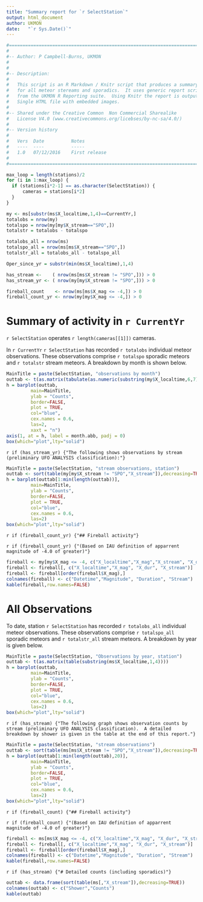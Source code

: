 ```yaml
---
title: "Summary report for `r SelectStation`"
output: html_document
author: UKMON
date:   "`r Sys.Date()`"
---
```


```r
#=============================================================================
#
#-- Author: P Campbell-Burns, UKMON
#
#
#-- Description:
#
#   This script is an R Markdown / Knitr script that produces a summary report
#   for all meteor stereams and sporadics.  It uses generic report scripts
#   from the UKMON R Reporting suite.  Using Knitr the report is output as a 
#   Single HTML file with embedded images.
#
#-- Shared under the Creative Common  Non Commercial Sharealike 
#   License V4.0 (www.creativecommons.org/licebses/by-nc-sa/4.0/)
#
#-- Version history
#
#   Vers  Date          Notes
#   ----  ----          -----
#   1.0   07/12/2016    First release
#
#=============================================================================
```

```r

max_loop = length(stations)/2
for (i in 1:max_loop) {
  if (stations[i*2-1] == as.character(SelectStation)) {
      cameras = stations[i*2]
  } 
}

```

```r

my <- ms[substr(ms$X_localtime,1,4)==CurrentYr,]
totalobs = nrow(my)
totalspo = nrow(my[my$X_stream=="SPO",])
totalstr = totalobs - totalspo

totalobs_all = nrow(ms)
totalspo_all = nrow(ms[ms$X_stream=="SPO",])
totalstr_all = totalobs_all - totalspo_all

Oper_since_yr = substr(min(ms$X_localtime),1,4)

has_stream <-    ( nrow(ms[ms$X_stream != "SPO",])) > 0
has_stream_yr <- ( nrow(my[my$X_stream != "SPO",])) > 0

fireball_count    <- nrow(ms[ms$X_mag <= -4,]) > 0
fireball_count_yr <- nrow(my[my$X_mag <= -4,]) > 0

```

# Summary of activity in `r CurrentYr`

`r SelectStation` operates `r length(cameras[[1]])` cameras.

In `r CurrentYr` `r SelectStation` has recorded `r totalobs` individual meteor observations.  These observations comprise `r totalspo` sporadic meteors and `r totalstr` stream meteors.  A breakdown by month is shown below.

```r
MainTitle = paste(SelectStation, "observations by month")
outtab <- t(as.matrix(tabulate(as.numeric(substring(my$X_localtime,6,7)),nbins = 12)))
h = barplot(outtab,
         main=MainTitle,
         ylab = "Counts",
         border=FALSE,
         plot = TRUE,
         col="blue",
         cex.names = 0.6, 
         las=2,
         xaxt = "n")
axis(1, at = h, label = month.abb, padj = 0) 
box(which="plot",lty="solid")
```

`r if (has_stream_yr) {"The following shows observations by stream (preliminary UFO ANALYSIS classification):"}`

```r
MainTitle = paste(SelectStation, "stream observations, station")
outtab <- sort(table(my[my$X_stream != "SPO","X_stream"]),decreasing=TRUE)
h = barplot(outtab[1:min(length(outtab))],
         main=MainTitle,
         ylab = "Counts",
         border=FALSE,
         plot = TRUE,
         col="blue",
         cex.names = 0.6, 
         las=2)
box(which="plot",lty="solid")
```

`r if (fireball_count_yr) {"## Fireball activity"}`

`r if (fireball_count_yr) {"(Based on IAU definition of apparrent magnitude of -4.0 of greater)"}`

```r
fireball <- my[my$X_mag <= -4, c("X_localtime","X_mag","X_stream", "X_dur",  "X_ID1")]
fireball <- fireball[, c("X_localtime","X_mag", "X_dur", "X_stream")]
fireball <- fireball[order(fireball$X_mag),]
colnames(fireball) <- c("Datetime","Magnitude", "Duration", "Stream")
kable(fireball,row.names=FALSE)
```

# All Observations

To date, station `r SelectStation` has recorded `r totalobs_all` individual meteor observations.  These observations comprise `r totalspo_all` sporadic meteors and `r totalstr_all` stream meteors.  A breakdown by year is given below.

```r
MainTitle = paste(SelectStation, "Observations by year, station")
outtab <- t(as.matrix(table(substring(ms$X_localtime,1,4))))
h = barplot(outtab,
         main=MainTitle,
         ylab = "Counts",
         border=FALSE,
         plot = TRUE,
         col="blue",
         cex.names = 0.6, 
         las=2)
box(which="plot",lty="solid")
```

`r if (has_stream) {"The following graph shows observation counts by stream (preliminary UFO ANALYSIS classification).  A detailed breakdown by shower is given in the table at the end of this report."}`

```r
MainTitle = paste(SelectStation, "stream observations")
outtab <- sort(table(ms[ms$X_stream != "SPO","X_stream"]),decreasing=TRUE)
h = barplot(outtab[1:min(length(outtab),20)],
         main=MainTitle,
         ylab = "Counts",
         border=FALSE,
         plot = TRUE,
         col="blue",
         cex.names = 0.6, 
         las=2)
box(which="plot",lty="solid")
```

`r if (fireball_count) {"## Fireball activity"}`

`r if (fireball_count) {"(Based on IAU definition of apparrent magnitude of -4.0 of greater)"}`

```r
fireball <- ms[ms$X_mag <= -4, c("X_localtime","X_mag", "X_dur", "X_stream", "X_ID1")]
fireball <- fireball[, c("X_localtime","X_mag", "X_dur", "X_stream")]
fireball <- fireball[order(fireball$X_mag),]
colnames(fireball) <- c("Datetime","Magnitude", "Duration", "Stream")
kable(fireball,row.names=FALSE)
```


`r if (has_stream) {"# Detailed counts (including sporadics)"}`

```r
outtab <- data.frame(sort(table(ms[,"X_stream"]),decreasing=TRUE))
colnames(outtab) <- c("Shower","Counts")
kable(outtab)
```


